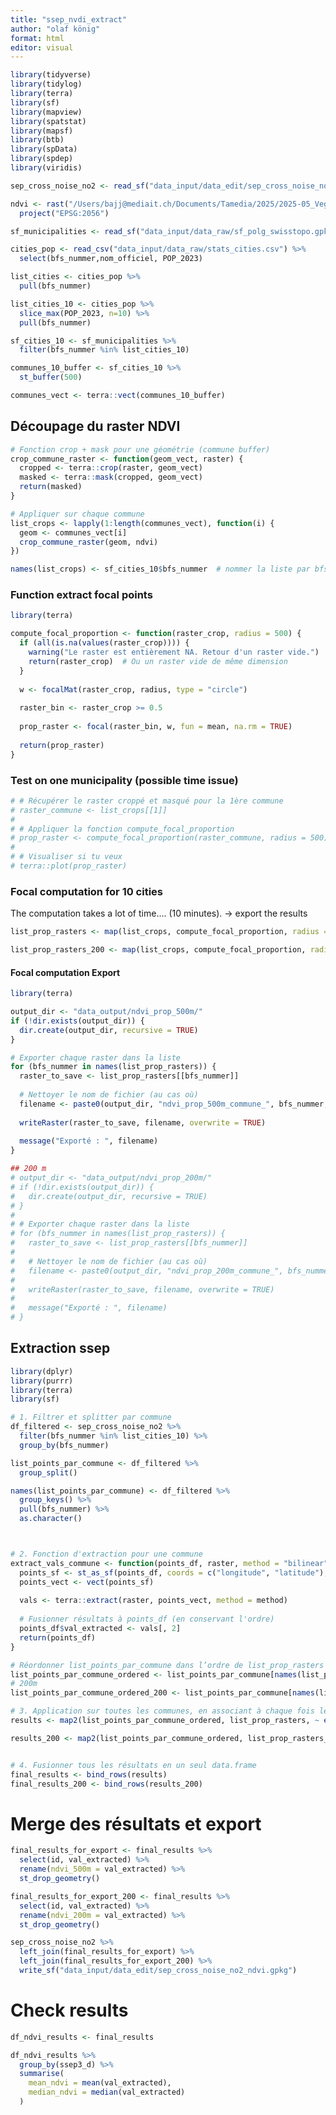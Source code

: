```yaml
---
title: "ssep_nvdi_extract"
author: "olaf könig"
format: html
editor: visual
---
```


```r

library(tidyverse)
library(tidylog)
library(terra)
library(sf)
library(mapview)
library(spatstat)
library(mapsf)
library(btb)
library(spData)
library(spdep)
library(viridis)
```

```r

sep_cross_noise_no2 <- read_sf("data_input/data_edit/sep_cross_noise_no2.gpkg")
```

```r

ndvi <- rast("/Users/bajj@mediait.ch/Documents/Tamedia/2025/2025-05_Vegetation_Index/data_output/tile_fusion/composite_terra_ordered.tif") %>% 
  project("EPSG:2056")
```

```r

sf_municipalities <- read_sf("data_input/data_raw/sf_polg_swisstopo.gpkg")

cities_pop <- read_csv("data_input/data_raw/stats_cities.csv") %>% 
  select(bfs_nummer,nom_officiel, POP_2023)

list_cities <- cities_pop %>% 
  pull(bfs_nummer)

list_cities_10 <- cities_pop %>% 
  slice_max(POP_2023, n=10) %>% 
  pull(bfs_nummer)

sf_cities_10 <- sf_municipalities %>% 
  filter(bfs_nummer %in% list_cities_10)
```

```r

communes_10_buffer <- sf_cities_10 %>%
  st_buffer(500)

communes_vect <- terra::vect(communes_10_buffer)

```

## Découpage du raster NDVI

```r

# Fonction crop + mask pour une géométrie (commune buffer)
crop_commune_raster <- function(geom_vect, raster) {
  cropped <- terra::crop(raster, geom_vect)
  masked <- terra::mask(cropped, geom_vect)
  return(masked)
}

# Appliquer sur chaque commune
list_crops <- lapply(1:length(communes_vect), function(i) {
  geom <- communes_vect[i]
  crop_commune_raster(geom, ndvi)
})

names(list_crops) <- sf_cities_10$bfs_nummer  # nommer la liste par bfs_nummer

```

### Function extract focal points

```r

library(terra)

compute_focal_proportion <- function(raster_crop, radius = 500) {
  if (all(is.na(values(raster_crop)))) {
    warning("Le raster est entièrement NA. Retour d'un raster vide.")
    return(raster_crop)  # Ou un raster vide de même dimension
  }
  
  w <- focalMat(raster_crop, radius, type = "circle")
  
  raster_bin <- raster_crop >= 0.5
  
  prop_raster <- focal(raster_bin, w, fun = mean, na.rm = TRUE)
  
  return(prop_raster)
}

```

### Test on one municipality (possible time issue)

```r

# # Récupérer le raster croppé et masqué pour la 1ère commune
# raster_commune <- list_crops[[1]]
# 
# # Appliquer la fonction compute_focal_proportion
# prop_raster <- compute_focal_proportion(raster_commune, radius = 500)
# 
# # Visualiser si tu veux
# terra::plot(prop_raster)

```

### Focal computation for 10 cities

The computation takes a lot of time.... (10 minutes). -\> export the results

```r

list_prop_rasters <- map(list_crops, compute_focal_proportion, radius = 500)
```

```r

list_prop_rasters_200 <- map(list_crops, compute_focal_proportion, radius = 200)
```

#### Focal computation Export

```r

library(terra)

output_dir <- "data_output/ndvi_prop_500m/"
if (!dir.exists(output_dir)) {
  dir.create(output_dir, recursive = TRUE)
}

# Exporter chaque raster dans la liste
for (bfs_nummer in names(list_prop_rasters)) {
  raster_to_save <- list_prop_rasters[[bfs_nummer]]
  
  # Nettoyer le nom de fichier (au cas où)
  filename <- paste0(output_dir, "ndvi_prop_500m_commune_", bfs_nummer, ".tif")
  
  writeRaster(raster_to_save, filename, overwrite = TRUE)
  
  message("Exporté : ", filename)
}

## 200 m 
# output_dir <- "data_output/ndvi_prop_200m/"
# if (!dir.exists(output_dir)) {
#   dir.create(output_dir, recursive = TRUE)
# }
# 
# # Exporter chaque raster dans la liste
# for (bfs_nummer in names(list_prop_rasters)) {
#   raster_to_save <- list_prop_rasters[[bfs_nummer]]
#   
#   # Nettoyer le nom de fichier (au cas où)
#   filename <- paste0(output_dir, "ndvi_prop_200m_commune_", bfs_nummer, ".tif")
#   
#   writeRaster(raster_to_save, filename, overwrite = TRUE)
#   
#   message("Exporté : ", filename)
# }
```

## Extraction ssep

```r

library(dplyr)
library(purrr)
library(terra)
library(sf)

# 1. Filtrer et splitter par commune
df_filtered <- sep_cross_noise_no2 %>%
  filter(bfs_nummer %in% list_cities_10) %>%
  group_by(bfs_nummer)

list_points_par_commune <- df_filtered %>%
  group_split()

names(list_points_par_commune) <- df_filtered %>%
  group_keys() %>%
  pull(bfs_nummer) %>%
  as.character()



# 2. Fonction d'extraction pour une commune
extract_vals_commune <- function(points_df, raster, method = "bilinear") {
  points_sf <- st_as_sf(points_df, coords = c("longitude", "latitude"), crs = 2056) # adapte coords et crs
  points_vect <- vect(points_sf)
  
  vals <- terra::extract(raster, points_vect, method = method)
  
  # Fusionner résultats à points_df (en conservant l'ordre)
  points_df$val_extracted <- vals[, 2]
  return(points_df)
}

# Réordonner list_points_par_commune dans l’ordre de list_prop_rasters
list_points_par_commune_ordered <- list_points_par_commune[names(list_prop_rasters)]
# 200m
list_points_par_commune_ordered_200 <- list_points_par_commune[names(list_prop_rasters_200)]

# 3. Application sur toutes les communes, en associant à chaque fois le raster focal correspondant
results <- map2(list_points_par_commune_ordered, list_prop_rasters, ~ extract_vals_commune(.x, .y))

results_200 <- map2(list_points_par_commune_ordered, list_prop_rasters_200, ~ extract_vals_commune(.x, .y))


# 4. Fusionner tous les résultats en un seul data.frame
final_results <- bind_rows(results)
final_results_200 <- bind_rows(results_200)

```

# Merge des résultats et export

```r

final_results_for_export <- final_results %>% 
  select(id, val_extracted) %>% 
  rename(ndvi_500m = val_extracted) %>% 
  st_drop_geometry()

final_results_for_export_200 <- final_results %>% 
  select(id, val_extracted) %>% 
  rename(ndvi_200m = val_extracted) %>% 
  st_drop_geometry()

sep_cross_noise_no2 %>%
  left_join(final_results_for_export) %>% 
  left_join(final_results_for_export_200) %>% 
  write_sf("data_input/data_edit/sep_cross_noise_no2_ndvi.gpkg")
```

# Check results

```r

df_ndvi_results <- final_results

df_ndvi_results %>% 
  group_by(ssep3_d) %>% 
  summarise(
    mean_ndvi = mean(val_extracted),
    median_ndvi = median(val_extracted)
  )
```
